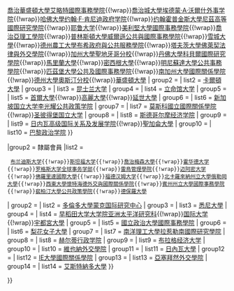 {{Navbox
|name   = 國際事務專業學院協會
|state      = {{{state<includeonly>|collapsed</includeonly>}}}
|title=<span style="color:#fff">國際事務專業學院協會</span>（APSIA）成員
|titlestyle = background:SteelBlue; color:white;
|groupstyle = background:SteelBlue; color:white;
|evenstyle = background:LemonChiffon;

|group1    = 正式會員
|list1     =
  {{Navbox subgroup

| group1 = {{nowrap begin}}{{USA}}{{nowrap end}}
| list1 = {{Nowrap begin}}[[哥倫比亞大學國際公共事務學院]]{{!wrap}}[[:en:Sanford School of Public Policy|杜克大學桑福德公共政策學院]]{{!wrap}}[[:en:Elliott School of International Affairs|喬治華盛頓大學艾略特國際事務學院]]{{!wrap}}[[:zh:埃德蒙·A·沃爾什外事學院|喬治城大學埃德蒙·A·沃爾什外事学院]]{{!wrap}}[[约翰·F·肯尼迪政府学院|哈佛大學约翰·F·肯尼迪政府学院]]{{!wrap}}[[:en:Paul H. Nitze School of Advanced International Studies|约翰霍普金斯大學尼茲高等國際研究學院]]{{!wrap}}[[:en:The Whitney and Betty MacMillan Center for International and Area Studies at Yale|耶鲁大学]]{{!wrap}}[[:en:American University School of International Service|美利堅大學國際事務學院]]{{!wrap}}[[:en:Sam Nunn School of International Affairs|喬治亞理工學院]]{{!wrap}}[[:en:Woodrow Wilson School of Public and International Affairs|普林斯頓大學威爾遜公共與國際事務學院]]{{!wrap}}[[:en:Maxwell School of Citizenship and Public Affairs|雪城大學]]{{!wrap}}[[:en:Bush School of Government and Public Service|德州農工大學布希政府與公共服務學院]]{{!wrap}}[[:en:Fletcher School of Law and Diplomacy|塔夫茨大學佛萊契法律與外交學院]]{{!wrap}}[[:en:UC San Diego School of Global Policy and Strategy|加州大學聖地牙哥分校]]{{!wrap}}[[:en:Josef Korbel School of International Studies|丹佛大學科貝爾國際研究學院]]{{!wrap}}[[馬里蘭大學]]{{!wrap}}[[:en:Gerald R. Ford School of Public Policy|密西根大學]]{{!wrap}}[[:en:Humphrey School of Public Affairs|明尼蘇達大學公共事務學院]]{{!wrap}}[[:en:University of Pittsburgh Graduate School of Public and International Affairs|匹茲堡大學公共及國際事務學院]]{{!wrap}}[[:en:USC School of International Relations|南加州大學國際關係學院]]{{!wrap}}[[:en:Lyndon B. Johnson School of Public Affairs|德州大學奧斯汀分校]]{{!wrap}}[[:en:University of Washington Henry M. Jackson School of International Studies|華盛頓大學]]{{Nowrap end}}
| group2 = {{nowrap begin}}{{CAN}}{{nowrap end}}
| list2 = {{Nowrap begin}}[[:en:Norman Paterson School of International Affairs|卡爾頓大學]]{{Nowrap end}}
| group3 = {{nowrap begin}}{{AUS}}{{nowrap end}}
| list3 = {{Nowrap begin}}[[昆士兰大学]]{{Nowrap end}}
| group4 = {{nowrap begin}}{{JPN}}{{nowrap end}}
| list4 = {{Nowrap begin}}[[立命馆大学]]{{Nowrap end}}
| group5 = {{nowrap begin}}{{KOR}}{{nowrap end}}
| list5 = {{Nowrap begin}}[[首爾大學]]{{!wrap}}[[高麗大學]]{{!wrap}}[[延世大學]]{{Nowrap end}}
| group6 = {{nowrap begin}}{{SIN}}{{nowrap end}}
| list6 = {{Nowrap begin}}[[新加坡国立大学]][[李光耀公共政策学院]]{{Nowrap end}}
| group7 = {{nowrap begin}}{{RUS}}{{nowrap end}}
| list7 = {{Nowrap begin}}[[莫斯科國立國際關係學院]]{{!wrap}}[[圣彼得堡国立大学]]{{Nowrap end}}
| group8 = {{nowrap begin}}{{SWE}}{{nowrap end}}
| list8 = {{Nowrap begin}}[[斯德哥尔摩经济学院]]{{Nowrap end}}
| group9 = {{SUI}}
| list9 = {{Nowrap begin}}[[日内瓦高级国际关系及发展学院]]{{!wrap}}[[聖加侖大學]]{{Nowrap end}}
| group10 = {{nowrap begin}}{{FRA}}{{nowrap end}}
| list10 = {{Nowrap begin}}[[巴黎政治学院]]{{Nowrap end}}
}}

|group2    = 隸屬會員
|list2     =

  {{Navbox subgroup

| group1 = {{nowrap begin}}{{USA}}{{nowrap end}}
|  list1 = {{Nowrap begin}}[[波士頓大學全球研究学院]]{{!wrap}}[[:en:Heller School for Social Policy and Management|布兰迪斯大学]]{{!wrap}}[[:en:Ford Dorsey Program in International Policy Studies|斯坦福大学]]{{!wrap}}[[:en:George Mason University School of Public Policy|喬治梅森大學]]{{!wrap}}[[:en:Ralph J. Bunche International Affairs Center|霍华德大学]]{{!wrap}}[[:en:Rutgers University Division of Global Affairs|罗格斯大学全球事务学部]]{{!wrap}}[[雷鳥管理學院]]{{!wrap}}[[迈阿密大学]]{{!wrap}}[[佛羅里達國際大學]]{{!wrap}}[[福德汉姆大学]]{{!wrap}}[[北卡羅來納州立大學]]{{Nowrap begin}}[[俄勒岡大學]]{{!wrap}}[[:zh:薛頓賀爾大學懷特海德學院|西東大學懷特海德外交與國際關係學院]]{{!wrap}}[[:en:Penn State School of International Affairs|賓州州立大學國際事務學院]]{{!wrap}}[[:en:Pepperdine University School of Public Policy|裴柏汀大學公共政策學院]]{{!wrap}}[[德保羅大學]]{{Nowrap end}}
| group2 = {{nowrap begin}}{{CAN}}{{nowrap end}}
| list2 = {{Nowrap begin}}[[多倫多大學]][[蒙克国际研究中心]]{{Nowrap end}}
| group3 = {{nowrap begin}}{{AUS}}{{nowrap end}}
| list3 = {{Nowrap begin}}[[悉尼大學]]{{Nowrap end}}
| group4 =  {{nowrap begin}}{{JPN}}{{nowrap end}}
|  list4 = {{Nowrap begin}}[[早稻田大学大学院亚洲太平洋研究科]]{{!wrap}}[[国际大学]]{{!wrap}}[[宇都宮大學]]{{Nowrap end}}
| group5 = {{nowrap begin}}{{ROC}}{{nowrap end}}
|  list5 = {{Nowrap begin}}[[國立政治大學國際事務學院]]{{Nowrap end}}
| group6 = {{nowrap begin}}{{KOR}}{{nowrap end}}
|  list6 = {{Nowrap begin}}[[梨花女子大學]]{{Nowrap end}}
| group7 = {{nowrap begin}}{{SIN}}{{nowrap end}}
|  list7 = {{Nowrap begin}}[[:zh:拉惹勒南國際研究學院|南洋理工大學拉惹勒南國際研究學院]]{{Nowrap end}}
| group8 = {{nowrap begin}}{{GER}}{{nowrap end}}
| list8 = {{Nowrap begin}}[[赫尔蒂行政学院]]{{Nowrap end}}
| group9 = {{nowrap begin}}{{CZE}}{{nowrap end}}
| list9 = {{Nowrap begin}}[[布拉格经济大学]]{{Nowrap end}}
| group10 = {{nowrap begin}}{{AUT}}{{nowrap end}}
| list10 = {{Nowrap begin}}[[維也納外交學院]]{{Nowrap end}}
| group11 = {{SUI}}
| list11 = {{Nowrap begin}}[[日內瓦大學]]{{Nowrap end}}
| group12 = {{nowrap begin}}{{SPA}}{{nowrap end}}
| list12 = {{Nowrap begin}}[[:en:IE School of International Relations|IE大學國際關係學院]]{{Nowrap end}}
| group13 = {{nowrap begin}}{{AZE}}{{nowrap end}}
| list13 = {{Nowrap begin}}[[:en:ADA University|亞塞拜然外交學院]]{{Nowrap end}}
| group14 = {{nowrap begin}}{{COL}}{{nowrap end}}
| list14 = {{Nowrap begin}}[[:en:Universidad Externado de Colombia|艾斯特納多大學]]{{Nowrap end}}
}}

}}<noinclude>
{{doc|content=
{{collapsible option}}
[[Category:高校导航模板]]
[[Category:国际大学联盟]]
}}
</noinclude>